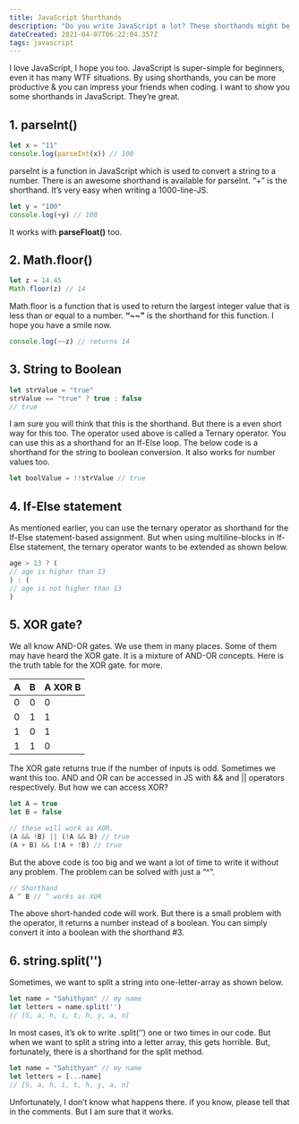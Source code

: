 ---
title: JavaScript Shorthands
description: "Do you write JavaScript a lot? These shorthands might be helpful to you."
dateCreated: 2021-04-07T06:22:04.357Z
tags: javascript
---

I love JavaScript, I hope you too. JavaScript is super-simple for beginners, even it has many WTF situations. By using shorthands, you can be more productive & you can impress your friends when coding. I want to show you some shorthands in JavaScript. They’re great.

## 1. parseInt()

```javascript
let x = "11"
console.log(parseInt(x)) // 100
```

parseInt is a function in JavaScript which is used to convert a string to a number. There is an awesome shorthand is available for parseInt. “+” is the shorthand. It’s very easy when writing a 1000-line-JS.

```javascript
let y = "100"
console.log(+y) // 100
```

It works with **parseFloat()** too.

## 2. Math.floor()

```javascript
let z = 14.45
Math.floor(z) // 14
```

Math.floor is a function that is used to return the largest integer value that is less than or equal to a number. **“~~”** is the shorthand for this function. I hope you have a smile now.

```javascript
console.log(~~z) // returns 14 
```

## 3. String to Boolean

```javascript
let strValue = "true"
strValue == "true" ? true : false
// true
```

I am sure you will think that this is the shorthand. But there is a even short way for this too. The operator used above is called a Ternary operator. You can use this as a shorthand for an If-Else loop. The below code is a shorthand for the string to boolean conversion. It also works for number values too.

```javascript
let boolValue = !!strValue // true
```

## 4. If-Else statement

As mentioned earlier, you can use the ternary operator as shorthand for the If-Else statement-based assignment. But when using multiline-blocks in If-Else statement, the ternary operator wants to be extended as shown below.

```javascript
age > 13 ? (
// age is higher than 13
) : (
// age is not higher than 13
)
```

## 5. XOR gate?

We all know AND-OR gates. We use them in many places. Some of them may have heard the XOR gate. It is a mixture of AND-OR concepts. Here is the truth table for the XOR gate. for more.

|A|B|A XOR B|
|-|-|-------|
|0|0|   0   |
|0|1|   1   |
|1|0|   1   |
|1|1|   0   |

The XOR gate returns true if the number of inputs is odd. Sometimes we want this too. AND and OR can be accessed in JS with && and || operators respectively. But how we can access XOR?

```javascript
let A = true
let B = false

// these will work as XOR.
(A && !B) || (!A && B) // true
(A + B) && (!A + !B) // true
```

But the above code is too big and we want a lot of time to write it without any problem. The problem can be solved with just a “^”.

```javascript
// Shorthand
A ^ B // ^ works as XOR
```

The above short-handed code will work. But there is a small problem with the operator, it returns a number instead of a boolean. You can simply convert it into a boolean with the shorthand #3.

## 6. string.split('')

Sometimes, we want to split a string into one-letter-array as shown below.

```javascript
let name = "Sahithyan" // my name
let letters = name.split('')
// [S, a, h, i, t, h, y, a, n]
```

In most cases, it’s ok to write .split(‘’) one or two times in our code. But when we want to split a string into a letter array, this gets horrible. But, fortunately, there is a shorthand for the split method.

```javascript
let name = "Sahithyan" // my name
let letters = [...name]
// [S, a, h, i, t, h, y, a, n]
```

Unfortunately, I don’t know what happens there. if you know, please tell that in the comments. But I am sure that it works.
